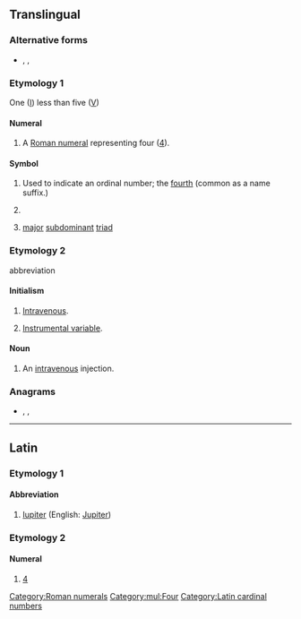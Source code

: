 {{character info/new|Ⅳ}}
{{also|iv|-iv|ív|-ív}}
==Translingual==

===Alternative forms===
* {{l|mul|iv}}, {{l|mul|IIII}}, {{l|mul|iiii}}

===Etymology 1===
One ([[I]]) less than five ([[V]])

====Numeral====
{{head|mul|numeral}}

# A [[Roman numeral]] representing four ([[four|4]]).

====Symbol====
{{head|mul|symbol}}

# Used to indicate an ordinal number; the [[fourth]] (common as a name suffix.)
# {{lb|mul|inorganic chemistry}} {{non-gloss definition|Specifying an oxidation state of 4}}
# {{lb|mul|music}} [[major]] [[subdominant]] [[triad]]

===Etymology 2===
abbreviation

====Initialism====
{{rfc-header|Initialism}}
{{head|mul|initialism}}

# {{lb|mul|medicine}} [[intravenous|Intravenous]].
# {{lb|mul|statistics}} [[instrumental variable|Instrumental variable]].

====Noun====
{{mul-noun}}

# {{lb|mul|medicine}} An [[intravenous]] injection.

===Anagrams===
* {{l|en|V.I.}}, {{l|en|Vi}}, {{l|en|vi}}

[[Category:Roman numerals]]

[[Category:mul:Four]]

----

==Latin==

===Etymology 1===

====Abbreviation====
{{rfc-header|Abbreviation}}
{{head|la|abbreviation}}

# [[Iupiter]] (English: [[Jupiter]])

===Etymology 2===

====Numeral====
{{head|la|numeral}}

# [[4]]

[[Category:Latin cardinal numbers]]